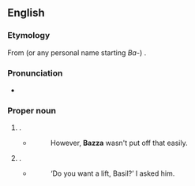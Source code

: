 {{also|bazza}}

==English==

===Etymology===
From {{m|en|Barry}} (or any personal name starting ''Ba-'') {{suffix||zza|lang=en}}.

===Pronunciation===
* {{audio|EN-AU ck1 Bazza.ogg|Audio (AU)|lang=en}}

===Proper noun===
{{en-proper noun}}

# {{lb|en|British|Ireland|Australia}} {{given name|male|diminutive=Barry}}.
#* {{quote-text|lang=en|year=2007|author=Jim Potts|title=Glitter|page=114|url=http://books.google.com/books?id=gTry9fsZBEUC&pg=PA114&dq=%22bazza%22+barry+-intitle:%22%22&hl=en&ei=3jOeTsG0J86HmQXQ5eiNCQ&sa=X&oi=book_result&ct=result&resnum=5&ved=0CD4Q6AEwBA#v=onepage&q=%22bazza%22%20barry%20-intitle%3A%22%22&f=false|passage=“Barry, you've been on the Coast too long. Tomorrow morning I'm going to organize a job for you elsewhere. I'd start packing if I were you.”}}
#*: However, '''Bazza''' wasn't put off that easily.
# {{lb|en|British|Ireland|Australia}} {{given name|male|diminutive=Basil}}.
#* {{quote-text|lang=en|year=2001|author=Kerryn Higgs|title=All That False Instruction|page=181|url=http://books.google.com/books?id=QS7IFWEbPgoC&pg=PA181&dq=%22bazza%22+basil+-intitle:%22%22&hl=en&ei=xTCeTpOtBq_omAXAroiGCQ&sa=X&oi=book_result&ct=result&resnum=2&ved=0CDEQ6AEwATgK#v=onepage&q=%22bazza%22%20basil%20-intitle%3A%22%22&f=false|passage=‘I′m standing at me own door, '''Bazza'''. Nothing illegal in that, is there?’}}
#*: ‘Do you want a lift, Basil?’ I asked him.